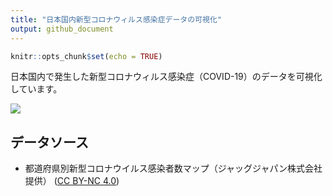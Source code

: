 ```yaml
---
title: "日本国内新型コロナウィルス感染症データの可視化"
output: github_document
---
```


```r
knitr::opts_chunk$set(echo = TRUE)
```

日本国内で発生した新型コロナウィルス感染症（COVID-19）のデータを可視化しています。

![](`r here::here("figures/2020-03-31_183600_prefecture_population_ratio.png")`)

## データソース

- 都道府県別新型コロナウイルス感染者数マップ（ジャッグジャパン株式会社提供）  ([CC BY-NC 4.0](https://creativecommons.org/licenses/by-nc/4.0/deed.ja))